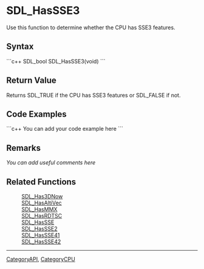 <!-- pragma section-numbers off -->
<!-- pragma camelcase off -->

= SDL_HasSSE3 =
Use this function to determine whether the CPU has SSE3 features.


== Syntax ==
```c++
SDL_bool SDL_HasSSE3(void)
```

== Return Value ==
Returns SDL_TRUE if the CPU has SSE3 features or SDL_FALSE if not. 

== Code Examples ==
```c++
You can add your code example here
```

== Remarks ==
''You can add useful comments here''

== Related Functions ==
:[[SDL_Has3DNow]]
:[[SDL_HasAltiVec]]
:[[SDL_HasMMX]]
:[[SDL_HasRDTSC]]
:[[SDL_HasSSE]]
:[[SDL_HasSSE2]]
:[[SDL_HasSSE41]]
:[[SDL_HasSSE42]]

----
[[CategoryAPI]], [[CategoryCPU]]

